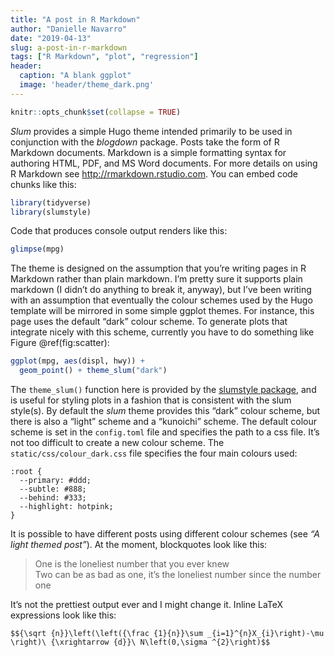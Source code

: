 ```yaml
---
title: "A post in R Markdown"
author: "Danielle Navarro"
date: "2019-04-13"
slug: a-post-in-r-markdown
tags: ["R Markdown", "plot", "regression"]
header:
  caption: "A blank ggplot"
  image: 'header/theme_dark.png'
---
```


```r
knitr::opts_chunk$set(collapse = TRUE)
```

*Slum* provides a simple Hugo theme intended primarily to be used in conjunction with the *blogdown* package. Posts take the form of R Markdown documents. Markdown is a simple formatting syntax for authoring HTML, PDF, and MS Word documents. For more details on using R Markdown see <http://rmarkdown.rstudio.com>. You can embed code chunks like this:

```r
library(tidyverse)
library(slumstyle)
```


Code that produces console output renders like this:

```r
glimpse(mpg)
```


The theme is designed on the assumption that you're writing pages in R Markdown rather than plain markdown. I'm pretty sure it supports plain markdown (I didn't do anything to break it, anyway), but I've been writing with an assumption that eventually the colour schemes used by the Hugo template will be mirrored in some simple ggplot themes. For instance, this page uses the default "dark" colour scheme. To generate plots that integrate nicely with this scheme, currently you have to do something like Figure \@ref(fig:scatter): 

```r
ggplot(mpg, aes(displ, hwy)) + 
  geom_point() + theme_slum("dark")
```

The `theme_slum()` function here is provided by the [slumstyle package](https://github.com/djnavarro/slumstyle), and is useful for styling plots in a fashion that is consistent with the slum style(s). By default the *slum* theme provides this "dark" colour scheme, but there is also a "light" scheme and a "kunoichi" scheme. The default colour scheme is set in the `config.toml` file and specifies the path to a css file. It's not too difficult to create a new colour scheme. The `static/css/colour_dark.css` file specifies the four main colours used:

```
:root {
  --primary: #ddd;
  --subtle: #888;
  --behind: #333;
  --highlight: hotpink;
}
```

It is possible to have different posts using different colour schemes (see *"A light themed post"*). At the moment, blockquotes look like this:

> One is the loneliest number that you ever knew <br>
> Two can be as bad as one, it's the loneliest number since the number one

It's not the prettiest output ever and I might change it. Inline LaTeX expressions look like this:

`$${\sqrt {n}}\left(\left({\frac {1}{n}}\sum _{i=1}^{n}X_{i}\right)-\mu \right)\ {\xrightarrow {d}}\ N\left(0,\sigma ^{2}\right)$$`


